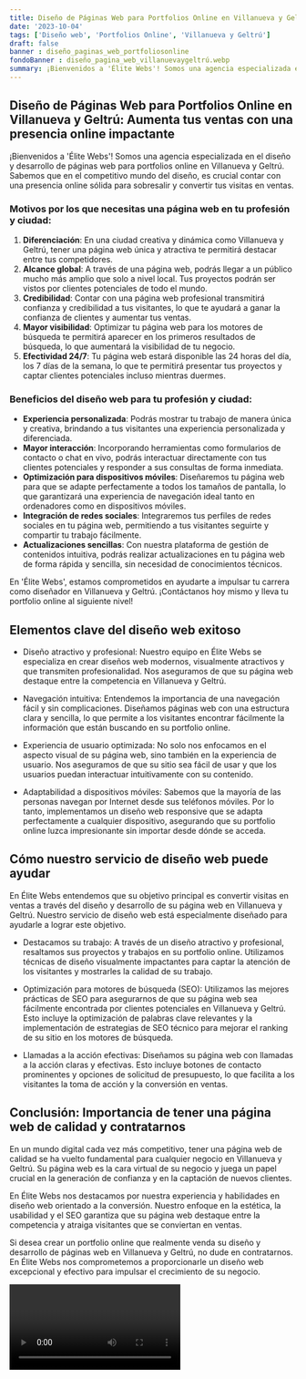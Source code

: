 ```yaml
---
title: Diseño de Páginas Web para Portfolios Online en Villanueva y Geltrú
date: '2023-10-04'
tags: ['Diseño web', 'Portfolios Online', 'Villanueva y Geltrú']
draft: false
banner : diseño_paginas_web_portfoliosonline
fondoBanner : diseño_pagina_web_villanuevaygeltrú.webp
summary: ¡Bienvenidos a 'Élite Webs'! Somos una agencia especializada en el diseño y desarrollo de páginas web para portfolios online en Villanueva y Geltrú. Sabemos que en el competitivo mundo del diseño, es crucial contar con una presencia online sólida para sobresalir y convertir tus visitas en ventas.
---
```


## Diseño de Páginas Web para Portfolios Online en Villanueva y Geltrú: Aumenta tus ventas con una presencia online impactante

¡Bienvenidos a 'Élite Webs'! Somos una agencia especializada en el diseño y desarrollo de páginas web para portfolios online en Villanueva y Geltrú. Sabemos que en el competitivo mundo del diseño, es crucial contar con una presencia online sólida para sobresalir y convertir tus visitas en ventas.

### Motivos por los que necesitas una página web en tu profesión y ciudad:

1. **Diferenciación**: En una ciudad creativa y dinámica como Villanueva y Geltrú, tener una página web única y atractiva te permitirá destacar entre tus competidores.
2. **Alcance global**: A través de una página web, podrás llegar a un público mucho más amplio que solo a nivel local. Tus proyectos podrán ser vistos por clientes potenciales de todo el mundo.
3. **Credibilidad**: Contar con una página web profesional transmitirá confianza y credibilidad a tus visitantes, lo que te ayudará a ganar la confianza de clientes y aumentar tus ventas.
4. **Mayor visibilidad**: Optimizar tu página web para los motores de búsqueda te permitirá aparecer en los primeros resultados de búsqueda, lo que aumentará la visibilidad de tu negocio.
5. **Efectividad 24/7**: Tu página web estará disponible las 24 horas del día, los 7 días de la semana, lo que te permitirá presentar tus proyectos y captar clientes potenciales incluso mientras duermes.

### Beneficios del diseño web para tu profesión y ciudad:

- **Experiencia personalizada**: Podrás mostrar tu trabajo de manera única y creativa, brindando a tus visitantes una experiencia personalizada y diferenciada.
- **Mayor interacción**: Incorporando herramientas como formularios de contacto o chat en vivo, podrás interactuar directamente con tus clientes potenciales y responder a sus consultas de forma inmediata.
- **Optimización para dispositivos móviles**: Diseñaremos tu página web para que se adapte perfectamente a todos los tamaños de pantalla, lo que garantizará una experiencia de navegación ideal tanto en ordenadores como en dispositivos móviles.
- **Integración de redes sociales**: Integraremos tus perfiles de redes sociales en tu página web, permitiendo a tus visitantes seguirte y compartir tu trabajo fácilmente.
- **Actualizaciones sencillas**: Con nuestra plataforma de gestión de contenidos intuitiva, podrás realizar actualizaciones en tu página web de forma rápida y sencilla, sin necesidad de conocimientos técnicos.

En 'Élite Webs', estamos comprometidos en ayudarte a impulsar tu carrera como diseñador en Villanueva y Geltrú. ¡Contáctanos hoy mismo y lleva tu portfolio online al siguiente nivel!

<GifSeo />

<Cta />

## Elementos clave del diseño web exitoso

- Diseño atractivo y profesional: Nuestro equipo en Élite Webs se especializa en crear diseños web modernos, visualmente atractivos y que transmiten profesionalidad. Nos aseguramos de que su página web destaque entre la competencia en Villanueva y Geltrú.

- Navegación intuitiva: Entendemos la importancia de una navegación fácil y sin complicaciones. Diseñamos páginas web con una estructura clara y sencilla, lo que permite a los visitantes encontrar fácilmente la información que están buscando en su portfolio online.

- Experiencia de usuario optimizada: No solo nos enfocamos en el aspecto visual de su página web, sino también en la experiencia de usuario. Nos aseguramos de que su sitio sea fácil de usar y que los usuarios puedan interactuar intuitivamente con su contenido.

- Adaptabilidad a dispositivos móviles: Sabemos que la mayoría de las personas navegan por Internet desde sus teléfonos móviles. Por lo tanto, implementamos un diseño web responsive que se adapta perfectamente a cualquier dispositivo, asegurando que su portfolio online luzca impresionante sin importar desde dónde se acceda.

## Cómo nuestro servicio de diseño web puede ayudar

En Élite Webs entendemos que su objetivo principal es convertir visitas en ventas a través del diseño y desarrollo de su página web en Villanueva y Geltrú. Nuestro servicio de diseño web está especialmente diseñado para ayudarle a lograr este objetivo.

- Destacamos su trabajo: A través de un diseño atractivo y profesional, resaltamos sus proyectos y trabajos en su portfolio online. Utilizamos técnicas de diseño visualmente impactantes para captar la atención de los visitantes y mostrarles la calidad de su trabajo.

- Optimización para motores de búsqueda (SEO): Utilizamos las mejores prácticas de SEO para asegurarnos de que su página web sea fácilmente encontrada por clientes potenciales en Villanueva y Geltrú. Esto incluye la optimización de palabras clave relevantes y la implementación de estrategias de SEO técnico para mejorar el ranking de su sitio en los motores de búsqueda.

- Llamadas a la acción efectivas: Diseñamos su página web con llamadas a la acción claras y efectivas. Esto incluye botones de contacto prominentes y opciones de solicitud de presupuesto, lo que facilita a los visitantes la toma de acción y la conversión en ventas.

## Conclusión: Importancia de tener una página web de calidad y contratarnos

En un mundo digital cada vez más competitivo, tener una página web de calidad se ha vuelto fundamental para cualquier negocio en Villanueva y Geltrú. Su página web es la cara virtual de su negocio y juega un papel crucial en la generación de confianza y en la captación de nuevos clientes.

En Élite Webs nos destacamos por nuestra experiencia y habilidades en diseño web orientado a la conversión. Nuestro enfoque en la estética, la usabilidad y el SEO garantiza que su página web destaque entre la competencia y atraiga visitantes que se conviertan en ventas.

Si desea crear un portfolio online que realmente venda su diseño y desarrollo de páginas web en Villanueva y Geltrú, no dude en contratarnos. En Élite Webs nos comprometemos a proporcionarle un diseño web excepcional y efectivo para impulsar el crecimiento de su negocio.

<Video />

<CtaBot job='Portfolios Online' city='Villanueva y Geltrú'/>

<Gmaps query='Villanueva y Geltrú+españa+maps' />
